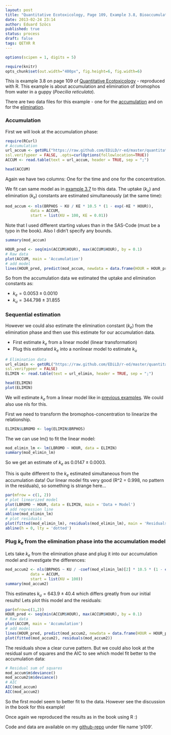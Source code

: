 ```yaml
---
layout: post
title: "Quantitative Ecotoxicology, Page 109, Example 3.8, Bioaccumulation"
date: 2013-02-24 23:14
author: Eduard Szöcs
published: true
status: process
draft: false
tags: QETXR R
---
```

```r
options(scipen = 1, digits = 5)
```
```r
require(knitr)
opts_chunk$set(out.width="400px", fig.height=6, fig.width=6)
```

This is example 3.8 on page 109 of [Quantitative Ecotoxicology](http://www.crcpress.com/product/isbn/9781439835647) - reproduced with R. This example is about accumulation and elimination of bromophos from water in a guppy (*Poecilia reticulata*).

There are two data files for this example - one for the [accumulation](https://raw.github.com/EDiLD/r-ed/master/quantitative_ecotoxicology/data/p109_accum.csv) and on for the [elimination](https://raw.github.com/EDiLD/r-ed/master/quantitative_ecotoxicology/data/p109_elimin.csv).


### Accumulation
First we will look at the accumulation phase:
```r
require(RCurl)
# Accumulation
url_accum <- getURL("https://raw.github.com/EDiLD/r-ed/master/quantitative_ecotoxicology/data/p109_accum.csv",
ssl.verifypeer = FALSE, .opts=curlOptions(followlocation=TRUE))
ACCUM <- read.table(text = url_accum, header = TRUE, sep = ";")

```
```r
head(ACCUM)
```

Again we have two columns: One for the time and one for the concentration.


We fit can same model as in [example 3.7](http://edild.github.com/blog/2013/02/24/quant-ecotox-11/) to this data. The uptake $(k_u)$ and elimination $(k_e)$ constants are estimated simultaneously (at the same time):


```r
mod_accum <- nls(BRPHOS ~ KU / KE * 10.5 * (1 - exp(-KE * HOUR)),
           data = ACCUM, 
           start = list(KU = 100, KE = 0.01))
```
Note that I used different starting values than in the SAS-Code (must be a typo in the book). Also I didn't specify any bounds.
```r
summary(mod_accum)
```

```r
HOUR_pred <- seq(min(ACCUM$HOUR), max(ACCUM$HOUR), by = 0.1) 
# Raw data
plot(ACCUM, main = 'Accumulation')
# add model
lines(HOUR_pred, predict(mod_accum, newdata = data.frame(HOUR = HOUR_pred)))
```

So from the accumulation data we estimated the uptake and elimination constants as:

* $k_e = 0.0053 \pm 0.0010$
* $k_u = 344.798 \pm 31.855$




### Sequential estimation
However we could also estimate the elimination constant $(k_e)$ from the elimination phase and then use this estimate for our accumulation data. 

* First estimate $k_e$ from a linear model (linear transformation)
* Plug this estimated $k_e$ into a nonlinear model to estimate $k_u$


```r
# Elimination data
url_elimin <- getURL("https://raw.github.com/EDiLD/r-ed/master/quantitative_ecotoxicology/data/p109_elimin.csv",
ssl.verifypeer = FALSE)
ELIMIN <- read.table(text = url_elimin, header = TRUE, sep = ";")
```
```r
head(ELIMIN)
plot(ELIMIN)
```


We will estimate $k_e$ from a linear model like in [previous examples](http://edild.github.com/blog/2013/02/24/quant-ecotox-10/). We could also use nls for this.

First we need to transform the bromophos-concentration to linearize the relationship.
```r
ELIMIN$LBROMO <- log(ELIMIN$BRPHOS)
```

The we can use lm() to fit the linear model:
```r
mod_elimin_lm <- lm(LBROMO ~ HOUR, data = ELIMIN)
summary(mod_elimin_lm)
```

So we get an estimate of $k_e$ as $0.0147 \pm 0.0003$.

This is quite different to the $k_e$ estimated simultaneous from the accumulation data!
Our linear model fits very good (R^2 = 0.998, no pattern in the residuals), so something is strange here...
```r
par(mfrow = c(1, 2))
# plot linearized model
plot(LBROMO ~ HOUR, data = ELIMIN, main = 'Data + Model')
# add regression line
abline(mod_elimin_lm)
# plot residuals
plot(fitted(mod_elimin_lm), residuals(mod_elimin_lm), main = 'Residuals')
abline(h = 0, lty = 'dotted')
```


### Plug $k_e$ from the elimination phase into the accumulation model

Lets take $k_e$ from the elimination phase and plug it into our accumulation model and investigate the differences:

```r
mod_accum2 <- nls(BRPHOS ~ KU / -coef(mod_elimin_lm)[2] * 10.5 * (1 - exp(coef(mod_elimin_lm)[2] * HOUR)),
           data = ACCUM, 
           start = list(KU = 100))
summary(mod_accum2)
```

This estimates $k_u = 643.9 \pm 40.4$ which differs greatly from our initial results!
Lets plot this model and the residuals:
```r
par(mfrow=c(1,2))
HOUR_pred <- seq(min(ACCUM$HOUR), max(ACCUM$HOUR), by = 0.1) 
# Raw data
plot(ACCUM, main = 'Accumulation')
# add model
lines(HOUR_pred, predict(mod_accum2, newdata = data.frame(HOUR = HOUR_pred)))
plot(fitted(mod_accum2), residuals(mod_accum2))
```


The residuals show a clear curve pattern. But we could also look at the residual sum of squares and the AIC to see which model fit better to the accumulation data:

```r
# Residual sum of squares
mod_accum$m$deviance()
mod_accum2$m$deviance()
# AIC
AIC(mod_accum)
AIC(mod_accum2)
```

So the first model seem to better fit to the data. However see the discussion in the book for this example!

Once again we reproduced the results as in the book using R :)

Code and data are available on my [github-repo](https://github.com/EDiLD/r-ed/tree/master/quantitative_ecotoxicology) under file name 'p109'.

